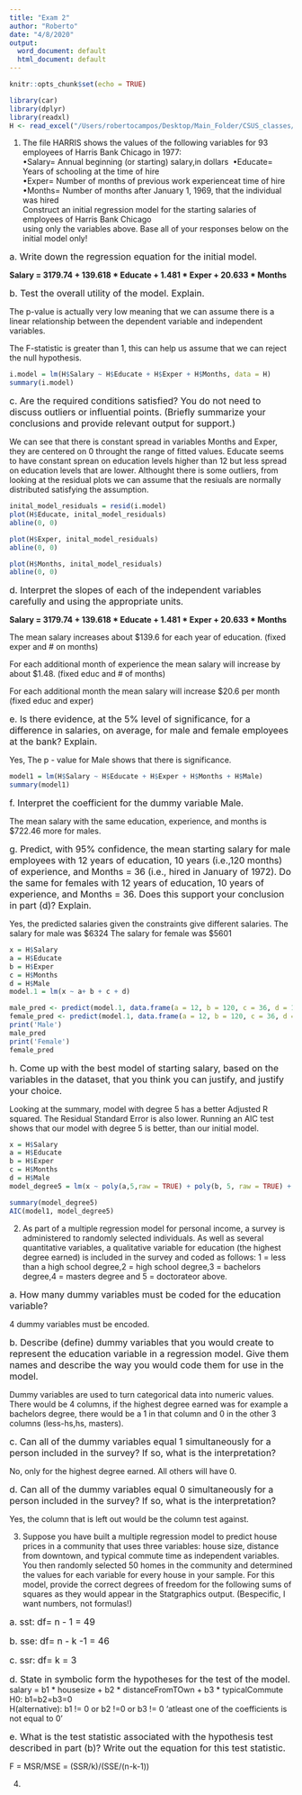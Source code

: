 ```yaml
---
title: "Exam 2"
author: "Roberto"
date: "4/8/2020"
output:
  word_document: default
  html_document: default
---
```


```r
knitr::opts_chunk$set(echo = TRUE)
```

```r
library(car)
library(dplyr)
library(readxl)
H <- read_excel("/Users/robertocampos/Desktop/Main_Folder/CSUS_classes/stat103/HARRIS.xlsx")
```


1. The file HARRIS shows the values of the following variables for 93 employees of Harris Bank Chicago in 1977:\
  •Salary= Annual beginning (or starting) salary,in dollars\ 
  •Educate= Years of schooling at the time of hire\
  •Exper= Number of months of previous work experienceat time     of hire\
  •Months= Number of months after January 1, 1969, that the       individual was hired \
Construct an initial regression model for the starting salaries of employees of Harris Bank Chicago \
using only the variables above. Base all of your responses below on the initial model only! \

 <font size="3">a. Write down the regression equation for the initial model.</font>\

**Salary = 3179.74 + 139.618 * Educate + 1.481 * Exper + 20.633 * Months**

 <font size="3">b. Test the overall utility of the model. Explain.</font>\

The p-value is actually very low meaning that we can assume there is a linear relationship between the dependent variable and independent variables. 

The F-statistic is greater than 1, this can help us assume that we can reject the null hypothesis. 

```r
i.model = lm(H$Salary ~ H$Educate + H$Exper + H$Months, data = H)
summary(i.model)
```

 <font size="3">c. Are the required conditions satisfied? You do not need to discuss outliers or influential points.\n
(Briefly summarize your conclusions and provide relevant output for support.)</font>

We can see that there is constant spread in variables Months and Exper, they are centered on 0 throught the range of fitted values. Educate seems to have constant sprean on  education levels higher than 12 but less spread on education levels that are lower. Althought there is some outliers, from looking at the residual plots we can assume that the resiuals are normally distributed satisfying the assumption.\n


```r
inital_model_residuals = resid(i.model)
plot(H$Educate, inital_model_residuals)
abline(0, 0)
```

```r
plot(H$Exper, inital_model_residuals)
abline(0, 0)
```
```r
plot(H$Months, inital_model_residuals)
abline(0, 0)
```
\n


<font size="3"> d. Interpret the slopes of each of the independent variables carefully and using the appropriate units. </font>

**Salary = 3179.74 + 139.618 * Educate + 1.481 * Exper + 20.633 * Months**

The mean salary increases about $139.6 for each year of education. (fixed exper and # on months)

For each additional month of experience the mean salary will increase by about $1.48. (fixed educ and # of months)

For each additional month  the mean salary will increase $20.6 per month (fixed educ and exper)\



<font size="3"> e. Is there evidence, at the 5% level of significance, for a difference in salaries, on average, for male and female employees at the bank? Explain.</font>

Yes, The p - value for Male shows that there is significance. 
```r
model1 = lm(H$Salary ~ H$Educate + H$Exper + H$Months + H$Male)
summary(model1)
```

<font size="3">f. Interpret the coefficient for the dummy variable Male.</font>


The mean salary with the same education, experience, and  months is $722.46 more for males.

<font size="3">g. Predict, with 95% confidence, the mean starting salary for male employees with 12 years of education, 10 years (i.e.,120 months) of experience, and Months = 36 (i.e., hired in January of 1972). Do the same for females with 12 years of education, 10 years of experience, and Months = 36. Does this support your conclusion in part (d)? Explain.</font>

Yes, the predicted salaries given the constraints give different salaries.
The salary for male was $6324
The salary for female was $5601

```r
x = H$Salary
a = H$Educate
b = H$Exper 
c = H$Months
d = H$Male
model.1 = lm(x ~ a+ b + c + d)

male_pred <- predict(model.1, data.frame(a = 12, b = 120, c = 36, d = 1), interval = "predict", level = .95)
female_pred <- predict(model.1, data.frame(a = 12, b = 120, c = 36, d = 0), interval = "predict", level = .95)
print('Male')
male_pred
print('Female')
female_pred
```

<font size="3">h. Come up with the best model of starting salary, based on the variables in the dataset, that you think you can justify, and justify your choice.</font>

Looking at the summary, model with degree 5 has a better Adjusted R squared.
The Residual Standard Error is also lower. 
Running an AIC test shows that our model with degree 5 is better, than our initial model.

```r
x = H$Salary
a = H$Educate
b = H$Exper 
c = H$Months
d = H$Male
model_degree5 = lm(x ~ poly(a,5,raw = TRUE) + poly(b, 5, raw = TRUE) + poly(c, 5, raw = TRUE) + poly(d, 5, raw =TRUE))

summary(model_degree5)
AIC(model1, model_degree5)

```


2. As part of a multiple regression model for personal income, a survey is administered to randomly selected individuals. As well as several quantitative variables, a qualitative variable for education (the highest degree earned) is included in the survey and coded as follows:  1 = less than a high school degree,2 = high school degree,3 = bachelors degree,4 = masters degree and  5 = doctorateor above. 

<font size="3">a. How many dummy variables must be coded for the education variable?</font>

4 dummy variables must be encoded.

<font size="3">b. Describe (define) dummy variables that you would create to represent the education variable in a regression model. Give them names and describe the way you would code them for use in the model. </font>

Dummy variables are used to turn categorical data into numeric values.
There would be 4 columns, if the highest degree earned was for example a bachelors degree, there would be a 1 in that column and 0 in the other 3 columns (less-hs,hs, masters). 

<font size="3">
c. Can all of the dummy variables equal 1 simultaneously for a person included in the survey? If so, what is the interpretation?
</font>

No, only for the highest degree earned. All others will have 0.

<font size="3">
d. 	Can all of the dummy variables equal 0 simultaneously for a person included in the survey? If so, what is the interpretation?
</font>

Yes, the column that is left out would be the column test against.


3. Suppose you have built a multiple regression model to predict house prices in a community that uses three variables: house size, distance from downtown, and typical commute time as independent variables. You then randomly selected 50 homes in the community and determined the values for each variable for every house in your sample. For this model, provide the correct degrees of freedom for the following sums of squares as they would appear in the Statgraphics output. (Bespecific, I want numbers, not formulas!)



<font size="3">
a. sst:        df= n - 1 = 49
</font>

<font size="3">
b. sse:        df= n - k -1 = 46
</font>

<font size="3">
c. ssr:        df= k = 3
</font>


<font size="3">
d. State in symbolic form the hypotheses for the test of the model.
</font>\
salary = b1 * housesize + b2 * distanceFromTOwn + b3 * typicalCommute\
H0: b1=b2=b3=0\
H(alternative):  b1 != 0 or b2 !=0 or b3 != 0 'atleast one of the coefficients is not equal to 0'\


<font size="3">
e. What is the test statistic associated with the hypothesis test described in part (b)? Write out the equation for this test statistic.
</font>

F = MSR/MSE = (SSR/k)/(SSE/(n-k-1))

4.

